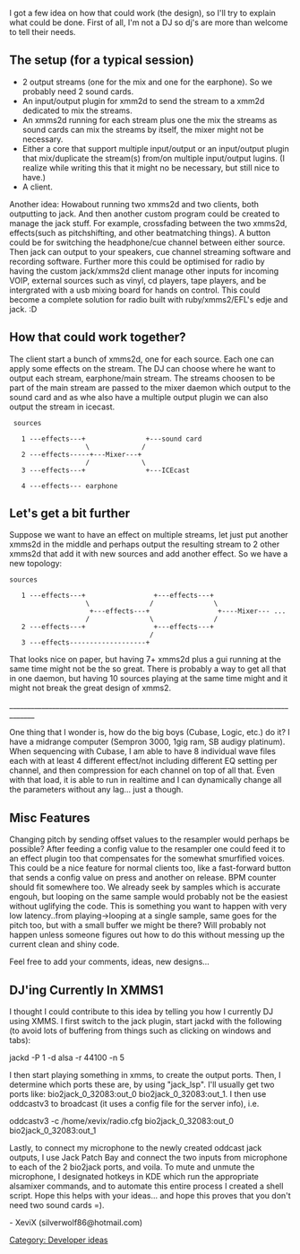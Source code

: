 {{Navbar}}

I got a few idea on how that could work (the design), so I'll try to explain what could be done.
First of all, I'm not a DJ so dj's are more than welcome to tell their needs.

== The setup (for a typical session) ==
* 2 output streams (one for the mix and one for the earphone). So we probably need 2 sound cards.
* An input/output plugin for xmm2d to send the stream to a xmm2d dedicated to mix the streams.
* An xmms2d running for each stream plus one the mix the streams as sound cards can mix the streams by itself, the mixer might not be necessary.
* Either a core that support multiple input/output or an input/output plugin that mix/duplicate the stream(s) from/on multiple input/output lugins. (I realize while writing this that it might no be necessary, but still nice to have.)
* A client.

Another idea: Howabout running two xmms2d and two clients, both outputting to jack. And then another custom program could be created to manage the jack  
stuff. For example, crossfading between the two xmms2d, effects(such as pitchshifting, and other beatmatching things). A button could be for switching the headphone/cue channel between either source. Then jack can output to your speakers, cue channel streaming software and recording software. Further more this could be optimised for radio by having the custom jack/xmms2d client manage other inputs for incoming VOIP, external sources such as vinyl, cd players, tape players, and be intergrated with a usb mixing board for hands on control. This could become a complete solution for radio built with ruby/xmms2/EFL's edje and jack. :D

== How that could work together? ==
The client start a bunch of xmms2d, one for each source. Each one can apply some effects on the
stream. The DJ can choose where he want to output each stream, earphone/main stream. The streams
choosen to be part of the main stream are passed to the mixer daemon which output to the sound card
and as whe also have a multiple output plugin we can also output the stream in icecast.

<div><pre>
 sources

   1 ---effects---+               +---sound card
                   \             /
   2 ---effects-----+---Mixer---+
                   /             \
   3 ---effects---+               +---ICEcast

   4 ---effects--- earphone
</pre></div>

== Let's get a bit further ==
Suppose we want to have an effect on multiple streams, let just put another
xmms2d in the middle and perhaps output the resulting stream to 2 other xmms2d
that add it with new sources and add another effect. So we have a new topology:

<div><pre>
sources

   1 ---effects---+                 +---effects---+
                   \               /               \
                    +---effects---+                 +----Mixer--- ...
                   /               \               /
   2 ---effects---+                 +---effects---+
                                   /
   3 ---effects-------------------+
</pre></div>

That looks nice on paper, but having 7+ xmms2d plus a gui running at the same time might not be the
so great. There is probably a way to get all that in one daemon, but having 10 sources playing at
the same time might and it might not break the great design of xmms2.

_____________________________________________________________________________________

One thing that I wonder is, how do the big boys (Cubase, Logic, etc.) do it?  I have a midrange computer (Sempron 3000, 1gig ram, SB audigy platinum).  When sequencing with Cubase, I am able to have 8 individual wave files each with at least 4 different effect/not including different EQ setting per channel, and then compression for each channel on top of all that.  Even with that load, it is able to run in realtime and I can dynamically change all the parameters without any lag... just a though.

== Misc Features ==
Changing pitch by sending offset values to the resampler would perhaps be possible? After feeding a config value to the resampler one could feed it to an effect plugin too that compensates for the somewhat smurfified voices. This could be a nice feature for normal clients too, like a fast-forward button that sends a config value on press and another on release. BPM counter should fit somewhere too. We already seek by samples which is accurate engouh, but looping on the same sample would probably not be the easiest without uglifying the code. This is something you want to happen with very low latency..from playing->looping at a single sample, same goes for the pitch too, but with a small buffer we might be there? Will probably not happen unless someone figures out how to do this without messing up the current clean and shiny code. 

Feel free to add your comments, ideas, new designs...

[[Category: Developer ideas]]


== DJ'ing Currently In XMMS1 ==


I thought I could contribute to this idea by telling you how I currently DJ using XMMS.  I first switch to the jack plugin, start jackd with the following (to avoid lots of buffering from things such as clicking on windows and tabs):

jackd -P 1 -d alsa -r 44100 -n 5

I then start playing something in xmms, to create the output ports.  Then, I determine which ports these are, by using "jack_lsp".  I'll usually get two ports like: bio2jack_0_32083:out_0 bio2jack_0_32083:out_1.  I then use oddcastv3 to broadcast (it uses a config file for the server info), i.e.

oddcastv3 -c /home/xevix/radio.cfg bio2jack_0_32083:out_0 bio2jack_0_32083:out_1

Lastly, to connect my microphone to the newly created oddcast jack outputs, I use Jack Patch Bay and connect the two inputs from microphone to each of the 2 bio2jack ports, and voila.  To mute and unmute the microphone, I designated hotkeys in KDE which run the appropriate alsamixer commands, and to automate this entire process I created a shell script.  Hope this helps with your ideas... and hope this proves that you don't need two sound cards =).

- XeviX (silverwolf86@hotmail.com)